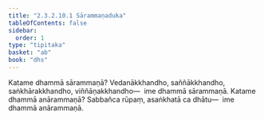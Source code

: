 ```yaml
---
title: "2.3.2.10.1 Sārammaṇaduka"
tableOfContents: false
sidebar:
  order: 1
type: "tipitaka"
basket: "ab"
book: "dhs"
---
```



<DynamicBreadcrumb />

<Division number="1191" book="dhs" bookNo="29" page="238">

<Paragraph number="1887" book="dhs">
Katame dhammā sārammaṇā? Vedanākkhandho, saññākkhandho, saṅkhārakkhandho, viññāṇakkhandho—  ime dhammā sārammaṇā.
</Paragraph>

</Division>
<Division number="1192" book="dhs" bookNo="29" page="238">

<Paragraph number="1888" book="dhs">
Katame dhammā anārammaṇā? Sabbañca rūpaṃ, asaṅkhatā ca dhātu—  ime dhammā anārammaṇā.
</Paragraph>
</Division>